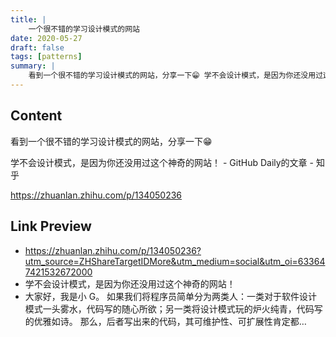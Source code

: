 ```yaml
---
title: |
    一个很不错的学习设计模式的网站
date: 2020-05-27
draft: false
tags: [patterns]
summary: |
    看到一个很不错的学习设计模式的网站，分享一下😁 学不会设计模式，是因为你还没用过这个神奇的网站！
---
```


## Content

看到一个很不错的学习设计模式的网站，分享一下😁

学不会设计模式，是因为你还没用过这个神奇的网站！ - GitHub Daily的文章 - 知乎

https://zhuanlan.zhihu.com/p/134050236

## Link Preview

- https://zhuanlan.zhihu.com/p/134050236?utm_source=ZHShareTargetIDMore&utm_medium=social&utm_oi=633647421532672000
- 学不会设计模式，是因为你还没用过这个神奇的网站！
- 大家好，我是小 G。 如果我们将程序员简单分为两类人：一类对于软件设计模式一头雾水，代码写的随心所欲；另一类将设计模式玩的炉火纯青，代码写的优雅如诗。 那么，后者写出来的代码，其可维护性、可扩展性肯定都…
